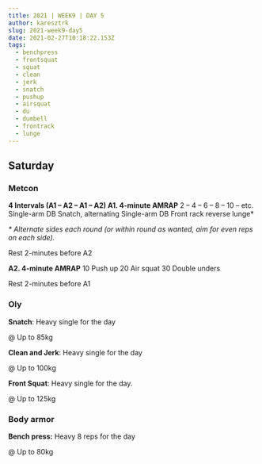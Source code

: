 ```yaml
---
title: 2021 | WEEK9 | DAY 5
author: karesztrk
slug: 2021-week9-day5
date: 2021-02-27T10:18:22.153Z
tags:
  - benchpress
  - frontsquat
  - squat
  - clean
  - jerk
  - snatch
  - pushup
  - airsquat
  - du
  - dumbell
  - frontrack
  - lunge
---
```


## Saturday

### Metcon

**4 Intervals (A1 – A2 – A1 – A2)
A1. 4-minute AMRAP**
2 – 4 – 6 – 8 – 10 – etc.
Single-arm DB Snatch, alternating
Single-arm DB Front rack reverse lunge\*

_\* Alternate sides each round (or within round as wanted, aim for even reps on each side)._

Rest 2-minutes before A2

**A2. 4-minute AMRAP**
10 Push up
20 Air squat
30 Double unders

Rest 2-minutes before A1

### Oly

**Snatch**: Heavy single for the day

@ Up to 85kg

**Clean and Jerk**: Heavy single for the day

@ Up to 100kg

**Front Squat**: Heavy single for the day.

@ Up to 125kg

### Body armor

**Bench press:** Heavy 8 reps for the day

@ Up to 80kg
